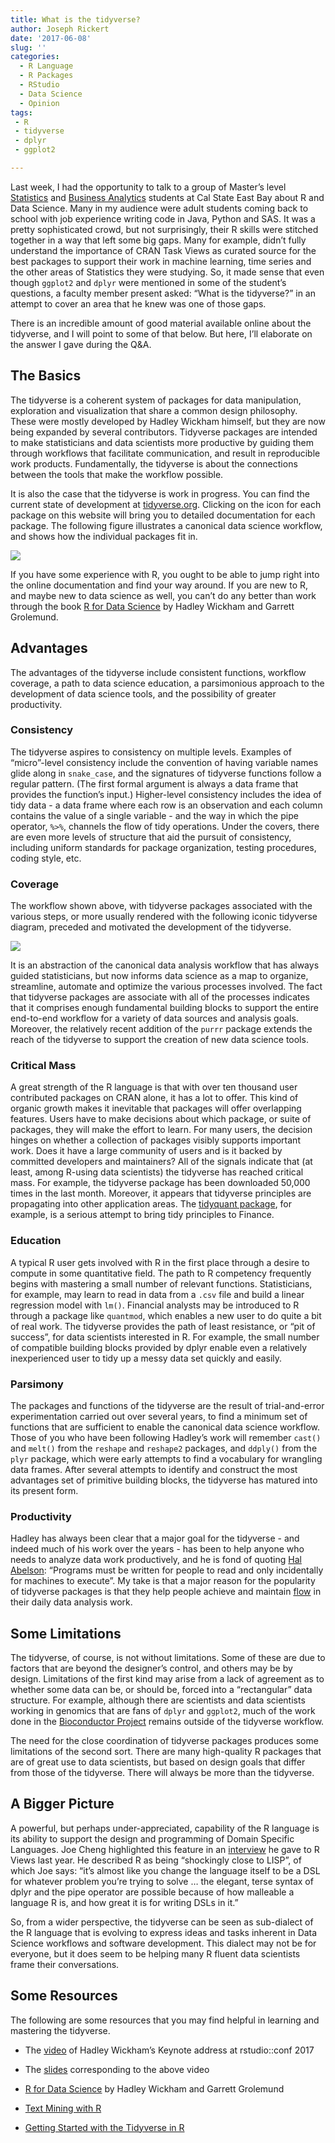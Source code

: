 ```yaml
---
title: What is the tidyverse?
author: Joseph Rickert
date: '2017-06-08'
slug: ''
categories: 
  - R Language
  - R Packages
  - RStudio
  - Data Science
  - Opinion
tags: 
 - R
 - tidyverse
 - dplyr
 - ggplot2

---
```


Last week, I had the opportunity to talk to a group of Master’s level [Statistics](http://www.csueastbay.edu/about/institutional-effectiveness/educ-effectiveness/program-portfolios/cos/msstat/) and [Business Analytics](http://catalog.csueastbay.edu/preview_program.php?catoid=4&poid=1590) students at Cal State East Bay about R and Data Science. Many in my audience were adult students coming back to school with job experience writing code in Java, Python and SAS. It was a pretty sophisticated crowd, but not surprisingly, their R skills were stitched together in a way that left some big gaps. Many for example, didn’t fully understand the importance of CRAN Task Views as curated source for the best packages to support their work in machine learning, time series and the other areas of Statistics they were studying. So, it made sense that even though `ggplot2` and `dplyr` were mentioned in some of the student’s questions, a faculty member present asked: “What is the tidyverse?” in an attempt to cover an area that he knew was one of those gaps.
 
There is an incredible amount of good material available online about the tidyverse, and I will point to some of that below. But here, I’ll elaborate on the answer I gave during the Q&A.
 
## The Basics
The tidyverse is a coherent system of packages for data manipulation, exploration and visualization that share a common design philosophy. These were mostly developed by Hadley Wickham himself, but they are now being expanded by several contributors. Tidyverse packages are intended to make statisticians and data scientists more productive by guiding them through workflows that facilitate communication, and result in reproducible work products. Fundamentally, the tidyverse is about the connections between the tools that make the workflow possible.
 
It is also the case that the tidyverse is work in progress. You can find the current state of development at [tidyverse.org](http://tidyverse.org/). Clicking on the icon for each package on this website will bring you to detailed documentation for each package. The following figure illustrates a canonical data science workflow, and shows how the individual packages fit in. 
 

![](/post/2017-06-09-What-is-the-tidyverse_files/tidyverse1.png)

 
If you have some experience with R, you ought to be able to jump right into the online documentation and find your way around. If you are new to R, and maybe new to data science as well, you can’t do any better than work through the book [R for Data Science](http://r4ds.had.co.nz/) by Hadley Wickham and Garrett Grolemund.
 
## Advantages 
The advantages of the tidyverse include consistent functions, workflow coverage, a path to data science education, a parsimonious approach to the development of data science tools, and the possibility of greater productivity.
 
### Consistency
The tidyverse aspires to consistency on multiple levels. Examples of "micro"-level consistency include the convention of having variable names glide along in `snake_case`, and the signatures of tidyverse functions follow a regular pattern. (The first formal argument is always a data frame that provides the function's input.) Higher-level consistency includes the idea of tidy data - a data frame where each row is an observation and each column contains the value of a single variable - and the way in which the pipe operator, `%>%`, channels the flow of tidy operations. Under the covers, there are even more levels of structure that aid the pursuit of consistency, including uniform standards for package organization, testing procedures, coding style, etc.


### Coverage
The workflow shown above, with tidyverse packages associated with the various steps, or more usually rendered with the following iconic tidyverse diagram, preceded and motivated the development of the tidyverse.


![](/post/2017-06-09-What-is-the-tidyverse_files/tidyverse2.png)

 
It is an abstraction of the canonical data analysis workflow that has always guided statisticians, but now informs data science as a map to organize, streamline, automate and optimize the various processes involved. The fact that tidyverse packages are associate with all of the processes indicates that it comprises enough fundamental building blocks to support the entire end-to-end workflow for a variety of data sources and analysis goals. Moreover, the relatively recent addition of the `purrr` package extends the reach of the tidyverse to support the creation of new data science tools.
 
### Critical Mass
A great strength of the R language is that with over ten thousand user contributed packages on CRAN alone, it has a lot to offer. This kind of organic growth makes it inevitable that packages will offer overlapping features. Users have to make decisions about which package, or suite of packages, they will make the effort to learn. For many users, the decision hinges on whether a collection of packages visibly supports important work. Does it have a large community of users and is it backed by committed developers and maintainers? All of the signals indicate that (at least, among R-using data scientists) the tidyverse has reached critical mass. For example, the tidyverse package has been downloaded 50,000 times in the last month. Moreover, it appears that tidyverse principles are propagating into other application areas. The [tidyquant package](http://www.business-science.io/code-tools/2017/01/01/tidyquant-introduction.html), for example, is a serious attempt to bring tidy principles to Finance.
 
 
### Education
A typical R user gets involved with R in the first place through a desire to compute in some quantitative field. The path to R competency frequently begins with mastering a small number of relevant functions. Statisticians, for example, may learn to read in data from a `.csv` file and build a linear regression model with `lm()`. Financial analysts may be introduced to R through a package like `quantmod`, which enables a new user to do quite a bit of real work. The tidyverse provides the path of least resistance, or “pit of success”, for data scientists interested in R. For example, the small number of compatible building blocks provided by dplyr enable even a relatively inexperienced user to tidy up a messy data set quickly and easily.

 
### Parsimony
The packages and functions of the tidyverse are the result of trial-and-error experimentation carried out over several years, to find a minimum set of functions that are sufficient to enable the canonical data science workflow. Those of you who have been following Hadley’s work will remember `cast()` and `melt()` from the `reshape` and `reshape2` packages, and `ddply()` from the `plyr` package, which were early attempts to find a vocabulary for wrangling data frames. After several attempts to identify and construct the most advantages set of primitive building blocks, the tidyverse has matured into its present form.

### Productivity 
Hadley has always been clear that a major goal for the tidyverse - and indeed much of his work over the years - has been to help anyone who needs to analyze data work productively, and he is fond of quoting [Hal Abelson](https://en.wikipedia.org/wiki/Hal_Abelson): “Programs must be written for people to read and only incidentally for machines to execute”. My take is that a major reason for the popularity of tidyverse packages is that they help people achieve and maintain [flow](https://en.wikipedia.org/wiki/Flow_(psychology)) in their daily data analysis work.
 
## Some Limitations
The tidyverse, of course, is not without limitations. Some of these are due to factors that are beyond the designer's control, and others may be by design. Limitations of the first kind may arise from a lack of agreement as to whether some data can be, or should be, forced into a "rectangular" data structure. For example, although there are scientists and data scientists working in genomics that are fans of `dplyr` and `ggplot2`, much of the work done in the [Bioconductor Project](https://www.bioconductor.org/) remains outside of the tidyverse workflow.

The need for the close coordination of tidyverse packages produces some limitations of the second sort. There are many high-quality R packages that are of great use to data scientists, but based on design goals that differ from those of the tidyverse. There will always be more than the tidyverse.


## A Bigger Picture
A powerful, but perhaps under-appreciated, capability of the R language is its ability to support the design and programming of Domain Specific Languages. Joe Cheng highlighted this feature in an  [interview](https://rviews.rstudio.com/2017/01/04/interview-with-joe-cheng/) he gave to R Views last year. He described R as being "shockingly close to LISP", of which Joe says: "it’s almost like you change the language itself to be a DSL for whatever problem you’re trying to solve ... the elegant, terse syntax of dplyr and the pipe operator are possible because of how malleable a language R is, and how great it is for writing DSLs in it."

So, from a wider perspective, the tidyverse can be seen as sub-dialect of the R language that is evolving to express ideas and tasks inherent in Data Science workflows and software development. This dialect may not be for everyone, but it does seem to be helping many R fluent data scientists frame their conversations.

## Some Resources
The following are some resources that you may find helpful in learning and mastering the tidyverse.   

*  The [video](https://www.rstudio.com/resources/videos/data-science-in-the-tidyverse/) of Hadley Wickham's Keynote address at rstudio::conf 2017

*  The [slides](https://github.com/rstudio/rstudio-conf/blob/master/2017/The_Tidyverse-Hadley_Wickham/tidyverse.pdf) corresponding to the above video

*  [R for Data Science](http://r4ds.had.co.nz/) by Hadley Wickham and Garrett Grolemund
 
* [Text Mining with R](http://tidytextmining.com/)

* [Getting Started with the Tidyverse in R](http://www.storybench.org/getting-started-with-tidyverse-in-r/)
 
